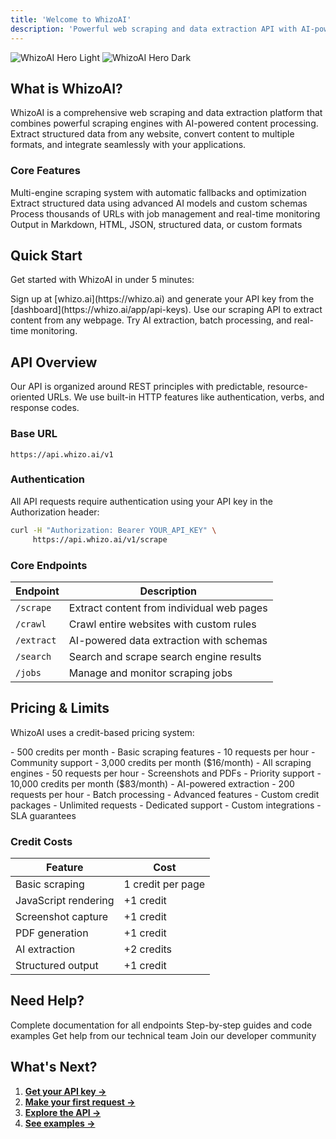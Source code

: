 ```yaml
---
title: 'Welcome to WhizoAI'
description: 'Powerful web scraping and data extraction API with AI-powered content processing'
---
```


<img
  className="block dark:hidden"
  src="/images/hero-light.svg"
  alt="WhizoAI Hero Light"
/>
<img
  className="hidden dark:block"
  src="/images/hero-dark.svg"
  alt="WhizoAI Hero Dark"
/>

## What is WhizoAI?

WhizoAI is a comprehensive web scraping and data extraction platform that combines powerful scraping engines with AI-powered content processing. Extract structured data from any website, convert content to multiple formats, and integrate seamlessly with your applications.

### Core Features

<CardGroup cols={2}>
  <Card
    title="Intelligent Scraping"
    icon="spider"
    href="/api-reference/scrape"
  >
    Multi-engine scraping system with automatic fallbacks and optimization
  </Card>
  <Card
    title="AI-Powered Extraction"
    icon="brain-circuit"
    href="/api-reference/extract"
  >
    Extract structured data using advanced AI models and custom schemas
  </Card>
  <Card
    title="Batch Processing"
    icon="list-check"
    href="/api-reference/jobs"
  >
    Process thousands of URLs with job management and real-time monitoring
  </Card>
  <Card
    title="Multiple Formats"
    icon="file-code"
    href="/guides/web-scraping"
  >
    Output in Markdown, HTML, JSON, structured data, or custom formats
  </Card>
</CardGroup>

## Quick Start

Get started with WhizoAI in under 5 minutes:

<Steps>
  <Step title="Get Your API Key">
    Sign up at [whizo.ai](https://whizo.ai) and generate your API key from the [dashboard](https://whizo.ai/app/api-keys).
  </Step>
  <Step title="Make Your First Request">
    Use our scraping API to extract content from any webpage.
  </Step>
  <Step title="Explore Advanced Features">
    Try AI extraction, batch processing, and real-time monitoring.
  </Step>
</Steps>

## API Overview

Our API is organized around REST principles with predictable, resource-oriented URLs. We use built-in HTTP features like authentication, verbs, and response codes.

### Base URL
```
https://api.whizo.ai/v1
```

### Authentication
All API requests require authentication using your API key in the Authorization header:

```bash
curl -H "Authorization: Bearer YOUR_API_KEY" \
     https://api.whizo.ai/v1/scrape
```

### Core Endpoints

| Endpoint | Description |
|----------|-------------|
| `/scrape` | Extract content from individual web pages |
| `/crawl` | Crawl entire websites with custom rules |
| `/extract` | AI-powered data extraction with schemas |
| `/search` | Search and scrape search engine results |
| `/jobs` | Manage and monitor scraping jobs |

## Pricing & Limits

WhizoAI uses a credit-based pricing system:

<AccordionGroup>
  <Accordion title="Free Plan">
    - 500 credits per month
    - Basic scraping features
    - 10 requests per hour
    - Community support
  </Accordion>

  <Accordion title="Starter Plan">
    - 3,000 credits per month ($16/month)
    - All scraping engines
    - 50 requests per hour
    - Screenshots and PDFs
    - Priority support
  </Accordion>

  <Accordion title="Pro Plan">
    - 10,000 credits per month ($83/month)
    - AI-powered extraction
    - 200 requests per hour
    - Batch processing
    - Advanced features
  </Accordion>

  <Accordion title="Enterprise">
    - Custom credit packages
    - Unlimited requests
    - Dedicated support
    - Custom integrations
    - SLA guarantees
  </Accordion>
</AccordionGroup>

### Credit Costs

| Feature | Cost |
|---------|------|
| Basic scraping | 1 credit per page |
| JavaScript rendering | +1 credit |
| Screenshot capture | +1 credit |
| PDF generation | +1 credit |
| AI extraction | +2 credits |
| Structured output | +1 credit |

## Need Help?

<CardGroup cols={2}>
  <Card
    title="API Reference"
    icon="code"
    href="/api-reference/scrape"
  >
    Complete documentation for all endpoints
  </Card>
  <Card
    title="Guides & Examples"
    icon="book-open"
    href="/guides/web-scraping"
  >
    Step-by-step guides and code examples
  </Card>
  <Card
    title="Support"
    icon="life-ring"
    href="mailto:support@whizo.ai"
  >
    Get help from our technical team
  </Card>
  <Card
    title="Discord Community"
    icon="discord"
    href="https://discord.gg/whizoai"
  >
    Join our developer community
  </Card>
</CardGroup>

## What's Next?

1. **[Get your API key →](/authentication)**
2. **[Make your first request →](/quickstart)**
3. **[Explore the API →](/api-reference/scrape)**
4. **[See examples →](/guides/web-scraping)**